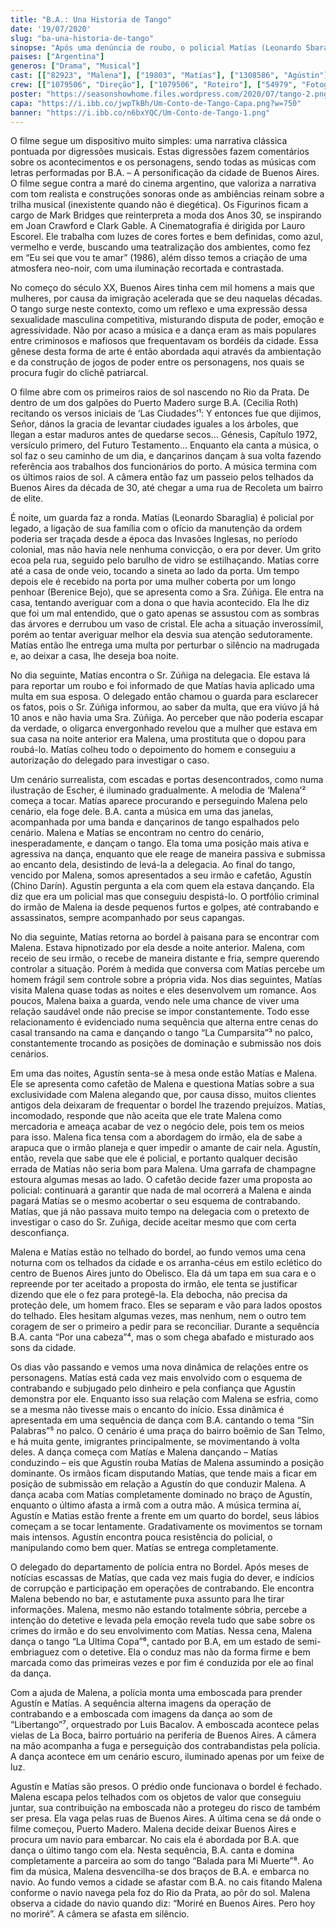 ```yaml
---
title: "B.A.: Una Historia de Tango"
date: '19/07/2020'
slug: "ba-una-historia-de-tango"
sinopse: "Após uma denúncia de roubo, o policial Matías (Leonardo Sbaraglia) e a prostituta Malena (Bérénice Bejo) tem suas vidas cruzadas no submundo do crime de Buenos Aires."
paises: ["Argentina"]
generos: ["Drama", "Musical"]
cast: [["82923", "Malena"], ["19803", "Matías"], ["1308586", "Agústin"], ["953", "B.A."]]
crew: [["1079506", "Direção"], ["1079506", "Roteiro"], ["54979", "Fotografia"], ["40471", "Figurino"]]
poster: "https://seasonshowhome.files.wordpress.com/2020/07/tango-2.png?w=750"
capa: "https://i.ibb.co/jwpTkBh/Um-Conto-de-Tango-Capa.png?w=750"
banner: "https://i.ibb.co/n6bxYQC/Um-Conto-de-Tango-1.png"
---
```


<div id="estetica" className="conteudo">
O filme segue um dispositivo muito simples: uma narrativa clássica pontuada por digressões musicais. Estas digressões fazem comentários sobre os acontecimentos e os personagens, sendo todas as músicas com letras performadas por B.A. – A personificação da cidade de Buenos Aires. O filme segue contra a maré do cinema argentino, que valoriza a narrativa com tom realista e construções sonoras onde as ambiências reinam sobre a trilha musical (inexistente quando não é diegética). Os Figurinos ficam a cargo de Mark Bridges que reinterpreta a moda dos Anos 30, se inspirando em Joan Crawford e Clark Gable. A Cinematografia é dirigida por Lauro Escorel. Ele trabalha com luzes de cores fortes e bem definidas, como azul, vermelho e verde, buscando uma teatralização dos ambientes, como fez em “Eu sei que vou te amar” (1986), além disso temos a criação de uma atmosfera neo-noir, com uma iluminação recortada e contrastada.

No começo do século XX, Buenos Aires tinha cem mil homens a mais que mulheres, por causa da imigração acelerada que se deu naquelas décadas. O tango surge neste contexto, como um reflexo e uma expressão dessa sexualidade masculina competitiva, misturando disputa de poder, emoção e agressividade. Não por acaso a música e a dança eram as mais populares entre criminosos e mafiosos que frequentavam os bordéis da cidade. Essa gênese desta forma de arte é então abordada aqui através da ambientação e da construção de jogos de poder entre os personagens, nos quais se procura fugir do clichê patriarcal.
</div>
<div id="narrativa" className="conteudo">
O filme abre com os primeiros raios de sol nascendo no Rio da Prata. De dentro de um dos galpões do Puerto Madero surge B.A. (Cecilia Roth) recitando os versos iniciais de ‘Las Ciudades’¹: Y entonces fue que dijimos, Señor, dános la gracia de levantar ciudades iguales a los árboles, que llegan a estar maduros antes de quedarse secos… Génesis, Capítulo 1972, versículo primero, del Futuro Testamento… Enquanto ela canta a música, o sol faz o seu caminho de um dia, e dançarinos dançam à sua volta fazendo referência aos trabalhos dos funcionários do porto. A música termina com os últimos raios de sol. A câmera então faz um passeio pelos telhados da Buenos Aires da década de 30, até chegar a uma rua de Recoleta um bairro de elite.

É noite, um guarda faz a ronda. Matías (Leonardo Sbaraglia) é policial por legado, a ligação de sua família com o ofício da manutenção da ordem poderia ser traçada desde a época das Invasões Inglesas, no período colonial, mas não havia nele nenhuma convicção, o era por dever. Um grito ecoa pela rua, seguido pelo barulho de vidro se estilhaçando. Matías corre até a casa de onde veio, tocando a sineta ao lado da porta. Um tempo depois ele é recebido na porta por uma mulher coberta por um longo penhoar (Berenice Bejo), que se apresenta como a Sra. Zúñiga. Ele entra na casa, tentando averiguar com a dona o que havia acontecido. Ela lhe diz que foi um mal entendido, que o gato apenas se assustou com as sombras das árvores e derrubou um vaso de cristal. Ele acha a situação inverossímil, porém ao tentar averiguar melhor ela desvia sua atenção sedutoramente. Matías então lhe entrega uma multa por perturbar o silêncio na madrugada e, ao deixar a casa, lhe deseja boa noite.

No dia seguinte, Matías encontra o Sr. Zúñiga na delegacia. Ele estava lá para reportar um roubo e foi informado de que Matías havia aplicado uma multa em sua esposa. O delegado então chamou o guarda para esclarecer os fatos, pois o Sr. Zúñiga informou, ao saber da multa, que era viúvo já há 10 anos e não havia uma Sra. Zúñiga. Ao perceber que não poderia escapar da verdade, o oligarca envergonhado revelou que a mulher que estava em sua casa na noite anterior era Malena, uma prostituta que o dopou para roubá-lo. Matías colheu todo o depoimento do homem e conseguiu a autorização do delegado para investigar o caso.

Um cenário surrealista, com escadas e portas desencontrados, como numa ilustração de Escher, é iluminado gradualmente. A melodia de ‘Malena’² começa a tocar. Matías aparece procurando e perseguindo Malena pelo cenário, ela foge dele. B.A. canta a música em uma das janelas, acompanhada por uma banda e dançarinos de tango espalhados pelo cenário. Malena e Matías se encontram no centro do cenário, inesperadamente, e dançam o tango. Ela toma uma posição mais ativa e agressiva na dança, enquanto que ele reage de maneira passiva e submissa ao encanto dela, desistindo de levá-la a delegacia. Ao final do tango, vencido por Malena, somos apresentados a seu irmão e cafetão, Agustín (Chino Darín). Agustín pergunta a ela com quem ela estava dançando. Ela diz que era um policial mas que conseguiu despistá-lo. O portfólio criminal do irmão de Malena ia desde pequenos furtos e golpes, até contrabando e assassinatos, sempre acompanhado por seus capangas.

No dia seguinte, Matías retorna ao bordel à paisana para se encontrar com Malena. Estava hipnotizado por ela desde a noite anterior. Malena, com receio de seu irmão, o recebe de maneira distante e fria, sempre querendo controlar a situação. Porém à medida que conversa com Matías percebe um homem frágil sem controle sobre a própria vida. Nos dias seguintes, Matías visita Malena quase todas as noites e eles desenvolvem um romance. Aos poucos, Malena baixa a guarda, vendo nele uma chance de viver uma relação saudável onde não precise se impor constantemente. Todo esse relacionamento é evidenciado numa sequência que alterna entre cenas do casal transando na cama e dançando o tango “La Cumparsita”³ no palco, constantemente trocando as posições de dominação e submissão nos dois cenários. 

Em uma das noites, Agustín senta-se à mesa onde estão Matías e Malena. Ele se apresenta como cafetão de Malena e questiona Matías sobre a sua exclusividade com Malena alegando que, por causa disso, muitos clientes antigos dela deixaram de frequentar o bordel lhe trazendo prejuízos. Matías, incomodado, responde que não aceita que ele trate Malena como mercadoria e ameaça acabar de vez o negócio dele, pois tem os meios para isso. Malena fica tensa com a abordagem do irmão, ela de sabe a arapuca que o irmão planeja e quer impedir o amante de cair nela. Agustín, então, revela que sabe que ele é policial, e portanto qualquer decisão errada de Matías não seria bom para Malena. Uma garrafa de champagne estoura algumas mesas ao lado. O cafetão decide fazer uma proposta ao policial: continuará a garantir que nada de mal ocorrerá a Malena e ainda pagará Matías se o mesmo acobertar o seu esquema de contrabando. Matías, que já não passava muito tempo na delegacia com o pretexto de investigar o caso do Sr. Zuñiga, decide aceitar mesmo que com certa desconfiança.

Malena e Matías estão no telhado do bordel, ao fundo vemos uma cena noturna com os telhados da cidade e os arranha-céus em estilo eclético do centro de Buenos Aires junto do Obelisco. Ela dá um tapa em sua cara e o repreende por ter aceitado a proposta do irmão, ele tenta se justificar dizendo que ele o fez para protegê-la. Ela debocha, não precisa da proteção dele, um homem fraco. Eles se separam e vão para lados opostos do telhado. Eles hesitam algumas vezes, mas nenhum, nem o outro tem coragem de ser o primeiro a pedir para se reconciliar. Durante a sequência B.A. canta “Por una cabeza”⁴, mas o som chega abafado e misturado aos sons da cidade.

Os dias vão passando e vemos uma nova dinâmica de relações entre os personagens. Matías está cada vez mais envolvido com o esquema de contrabando e subjugado pelo dinheiro e pela confiança que Agustín demonstra por ele. Enquanto isso sua relação com Malena se esfria, como se a mesma não tivesse mais o encanto do início. Essa dinâmica é apresentada em uma sequência de dança com B.A. cantando o tema “Sin Palabras”⁵ no palco. O cenário é uma praça do bairro boêmio de San Telmo, e há muita gente, imigrantes principalmente, se movimentando à volta deles. A dança começa com Matías e Malena dançando – Matías conduzindo – eis que Agustín rouba Matías de Malena assumindo a posição dominante. Os irmãos ficam disputando Matías, que tende mais a ficar em posição de submissão em relação a Agustín do que conduzir Malena. A dança acaba com Matías completamente dominado no braço de Agustín, enquanto o último afasta a irmã com a outra mão. A música termina aí, Agustín e Matias estão frente a frente em um quarto do bordel, seus lábios começam a se tocar lentamente. Gradativamente os movimentos se tornam mais intensos. Agustín encontra pouca resistência do policial, o manipulando como bem quer. Matías se entrega completamente.

O delegado do departamento de polícia entra no Bordel. Após meses de notícias escassas de Matías, que cada vez mais fugia do dever, e indícios de corrupção e participação em operações de contrabando. Ele encontra Malena bebendo no bar, e astutamente puxa assunto para lhe tirar informações. Malena, mesmo não estando totalmente sóbria, percebe a intenção do detetive e levada pela emoção revela tudo que sabe sobre os crimes do irmão e do seu envolvimento com Matías. Nessa cena, Malena dança o tango “La Ultima Copa”⁶, cantado por B.A, em um estado de semi-embriaguez com o detetive. Ela o conduz mas não da forma firme e bem marcada como das primeiras vezes e por fim é conduzida por ele ao final da dança.

Com a ajuda de Malena, a polícia monta uma emboscada para prender Agustín e Matías.  A sequência alterna imagens da operação de contrabando e a emboscada com imagens da dança ao som de “Libertango”⁷, orquestrado por Luis Bacalov. A emboscada acontece pelas vielas de La Boca, bairro portuário na periferia de Buenos Aires. A câmera na mão acompanha a fuga e perseguição dos contrabandistas pela polícia. A dança acontece em um cenário escuro, iluminado apenas por um feixe de luz.

Agustín e Matías são presos. O prédio onde funcionava o bordel é fechado. Malena escapa pelos telhados com os objetos de valor que conseguiu juntar, sua contribuição na emboscada não a protegeu do risco de também ser presa. Ela vaga pelas ruas de Buenos Aires. A última cena se dá onde o filme começou, Puerto Madero. Malena decide deixar Buenos Aires e procura um navio para embarcar. No cais ela é abordada por B.A. que dança o último tango com ela. Nesta sequência, B.A. canta e domina completamente a parceira ao som do tango “Balada para Mi Muerte”⁸. Ao fim da música, Malena desvencilha-se dos braços de B.A. e embarca no navio. Ao fundo vemos a cidade se afastar com B.A. no cais fitando Malena conforme o navio navega pela foz do Rio da Prata, ao pôr do sol. Malena observa a cidade do navio quando diz: “Moriré en Buenos Aires. Pero hoy no moriré”. A câmera se afasta em silêncio.
</div>